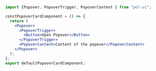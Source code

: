```jsx
import {Popover, PopoverTrigger, PopoverContent } from "pol-ui";

constPopoverCardComponent = () => {
  return (
    <Popover>
      <PopoverTrigger>
        <Button>Open Popover</Button>
      </PopoverTrigger>
      <PopoverContent>Content of the popover</PopoverContent>
    </Popover>
  );
};
export defaultPopoverCardComponent;
```
